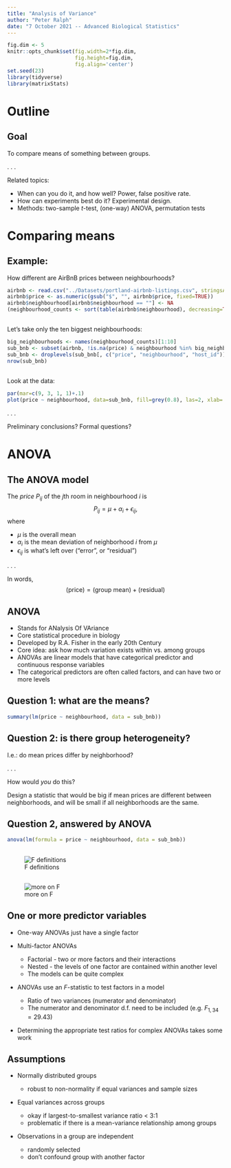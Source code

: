 ```yaml
---
title: "Analysis of Variance"
author: "Peter Ralph"
date: "7 October 2021 -- Advanced Biological Statistics"
---
```


```r
fig.dim <- 5
knitr::opts_chunk$set(fig.width=2*fig.dim,
                      fig.height=fig.dim,
                      fig.align='center')
set.seed(23)
library(tidyverse)
library(matrixStats)
```

# Outline

## Goal

To compare means of something between groups.

. . .

Related topics:

- When can you do it, and how well? Power, false positive rate.
- How can experiments best do it? Experimental design.
- Methods: two-sample $t$-test, (one-way) ANOVA, permutation tests


# Comparing means


## Example:

How different are AirBnB prices between neighbourhoods?

```r
airbnb <- read.csv("../Datasets/portland-airbnb-listings.csv", stringsAsFactors=TRUE)
airbnb$price <- as.numeric(gsub("$", "", airbnb$price, fixed=TRUE))
airbnb$neighbourhood[airbnb$neighbourhood == ""] <- NA
(neighbourhood_counts <- sort(table(airbnb$neighbourhood), decreasing=TRUE))
```

##

Let's take only the ten biggest neighbourhoods:

```r
big_neighbourhoods <- names(neighbourhood_counts)[1:10]
sub_bnb <- subset(airbnb, !is.na(price) & neighbourhood %in% big_neighbourhoods)
sub_bnb <- droplevels(sub_bnb[, c("price", "neighbourhood", "host_id")])
nrow(sub_bnb)
```

##

Look at the data:

```r
par(mar=c(9, 3, 1, 1)+.1)
plot(price ~ neighbourhood, data=sub_bnb, fill=grey(0.8), las=2, xlab='')
```

. . .

Preliminary conclusions?
Formal questions?



# ANOVA

## The ANOVA model

The *price* $P_{ij}$ of the $j$th room in neighbourhood $i$ is
$$\begin{equation}
    P_{ij} = \mu + \alpha_i + \epsilon_{ij} ,
\end{equation}$$
where

- $\mu$ is the overall mean
- $\alpha_i$ is the mean deviation of neighborhood $i$ from $\mu$
- $\epsilon_{ij}$ is what's left over ("error", or "residual")

. . .

In words,
$$\begin{equation}
    \text{(price)} = \text{(group mean)} + \text{(residual)}
\end{equation}$$

## ANOVA 

- Stands for ANalysis Of VAriance
- Core statistical procedure in biology
- Developed by R.A. Fisher in the early 20th Century
- Core idea: ask how much variation exists within vs. among groups
- ANOVAs are linear models that have categorical predictor and continuous response variables
- The categorical predictors are often called factors, and can have two or more levels

## Question 1: what are the means?

```r
summary(lm(price ~ neighbourhood, data = sub_bnb))
```

## Question 2: is there group heterogeneity?

I.e.: do mean prices differ by neighborhood?

. . .

How would *you* do this?

Design a statistic that would be big
if mean prices are different between neighborhoods,
and will be small if all neighborhoods are the same.

## Question 2, answered by ANOVA

```r
anova(lm(formula = price ~ neighbourhood, data = sub_bnb))
```

## 

![F definitions](images/anova-F-calcs.jpeg)

##

![more on F](images/anova-F-calcs2.jpeg)

## One or more predictor variables

* One-way ANOVAs just have a single factor

* Multi-factor ANOVAs

    - Factorial - two or more factors and their interactions
    - Nested - the levels of one factor are contained within another level
    - The models can be quite complex

* ANOVAs use an $F$-statistic to test factors in a model

    - Ratio of two variances (numerator and denominator)
    - The numerator and denominator d.f. need to be included (e.g. $F_{1, 34} = 29.43$)

* Determining the appropriate test ratios for complex ANOVAs takes some work

## Assumptions

* Normally distributed groups

    - robust to non-normality if equal variances and sample sizes

* Equal variances across groups

    - okay if largest-to-smallest variance ratio < 3:1
    - problematic if there is a mean-variance relationship among groups

* Observations in a group are independent

    - randomly selected
    - don’t confound group with another factor



